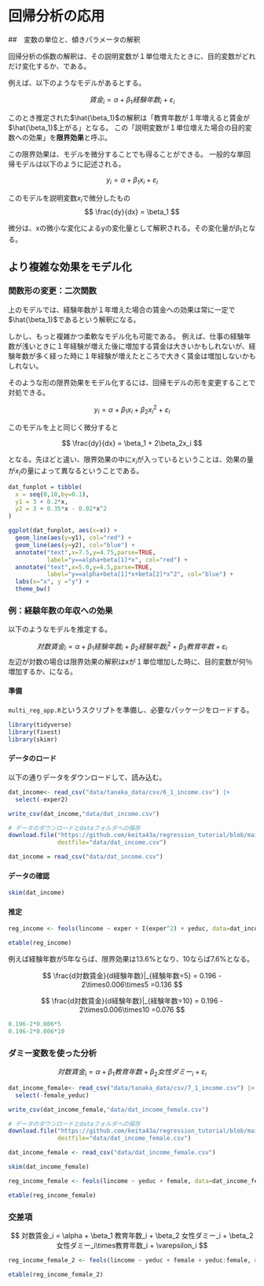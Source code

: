 # 回帰分析の応用 {#multipleregressionapp}


##　変数の単位と、傾きパラメータの解釈

回帰分析の係数の解釈は、その説明変数が１単位増えたときに、目的変数がどれだけ変化するか、である。

例えば、以下のようなモデルがあるとする。

$$
  賃金_i = \alpha + \beta_1 経験年数_i + \varepsilon_i
$$

このとき推定された$\hat{\beta_1}$の解釈は「教育年数が１年増えると賃金が$\hat{\beta_1}$上がる」となる。
この「説明変数が１単位増えた場合の目的変数への効果」を**限界効果**と呼ぶ。

この限界効果は、モデルを微分することでも得ることができる。
一般的な単回帰モデルは以下のように記述される。

$$
 y_i = \alpha + \beta_1 x_i + \varepsilon_i
$$

このモデルを説明変数$x_i$で微分したもの
$$
  \frac{dy}{dx} = \beta_1
$$

微分は、xの微小な変化によるyの変化量として解釈される。その変化量が$\beta_1$となる。

## より複雑な効果をモデル化

### 関数形の変更：二次関数

上のモデルでは、経験年数が１年増えた場合の賃金への効果は常に一定で$\hat{\beta_1}$であるという解釈になる。

しかし、もっと複雑かつ柔軟なモデル化も可能である。
例えば、仕事の経験年数が浅いときに１年経験が増えた後に増加する賃金は大きいかもしれないが、経験年数が多く経った時に１年経験が増えたところで大きく賃金は増加しないかもしれない。

そのような形の限界効果をモデル化するには、回帰モデルの形を変更することで対処できる。

$$
   y_i = \alpha + \beta_1 x_i +  \beta_2 x^2_i +\varepsilon_i
$$


このモデルを上と同じく微分すると

$$
  \frac{dy}{dx} = \beta_1 + 2\beta_2x_i
$$

となる。先ほどと違い、限界効果の中に$x_i$が入っているということは、効果の量が$x_i$の量によって異なるということである。

```r
dat_funplot = tibble(
  x = seq(0,10,by=0.1),
  y1 = 3 + 0.2*x,
  y2 = 3 + 0.35*x - 0.02*x^2
)

ggplot(dat_funplot, aes(x=x)) + 
  geom_line(aes(y=y1), col="red") + 
  geom_line(aes(y=y2), col="blue") +
  annotate("text",x=7.5,y=4.75,parse=TRUE, 
           label="y==alpha+beta[1]*x", col="red") +
  annotate("text",x=5.0,y=4.5,parse=TRUE, 
           label="y==alpha+beta[1]*x+beta[2]*x^2", col="blue") +
  labs(x="x", y ="y") +
  theme_bw()

```



### 例：経験年数の年収への効果

以下のようなモデルを推定する。

$$
   対数賃金_i = \alpha + \beta_1 経験年数_i +  \beta_2 経験年数^2_i + \beta_3 教育年数 + \varepsilon_i
$$
左辺が対数の場合は限界効果の解釈はxが１単位増加した時に、目的変数が何％増加するか、になる。

#### 準備

`multi_reg_app.R`というスクリプトを準備し、必要なパッケージをロードする。

```r
library(tidyverse)
library(fixest)
library(skimr)
```

#### データのロード

以下の通りデータをダウンロードして、読み込む。

```r

dat_income<- read_csv("data/tanaka_data/csv/6_1_income.csv") |>
  select(-exper2)

write_csv(dat_income,"data/dat_income.csv")

```

```r
# データのダウンロードとdataフォルダへの保存
download.file("https://github.com/keita43a/regression_tutorial/blob/main/data/dat_income.csv?raw=TRUE",
              destfile="data/dat_income.csv")
```

```r
dat_income = read_csv("data/dat_income.csv")
```

#### データの確認

```r
skim(dat_income)
```

#### 推定

```r
reg_income <- feols(lincome ~ exper + I(exper^2) + yeduc, data=dat_income)

etable(reg_income)
```

例えば経験年数が5年ならば、限界効果は13.6%となり、10ならば7.6%となる。

$$
 \frac{d対数賃金}{d経験年数}|_{経験年数=5} = 0.196 - 2\times0.006\times5 =0.136
$$

$$
 \frac{d対数賃金}{d経験年数}|_{経験年数=10} = 0.196 - 2\times0.006\times10 =0.076
$$

```r
0.196-2*0.006*5
0.196-2*0.006*10
```

### ダミー変数を使った分析

$$
 対数賃金_i = \alpha + \beta_1 教育年数 + \beta_2 女性ダミー_i + \varepsilon_i
$$

```r

dat_income_female<- read_csv("data/tanaka_data/csv/7_1_income.csv") |>
  select(-female_yeduc)

write_csv(dat_income_female,"data/dat_income_female.csv")

```

```r
# データのダウンロードとdataフォルダへの保存
download.file("https://github.com/keita43a/regression_tutorial/blob/main/data/dat_income_female.csv?raw=TRUE",
              destfile="data/dat_income_female.csv")
```

```r
dat_income_female <- read_csv("data/dat_income_female.csv")
```



```r
skim(dat_income_female)
```

```r
reg_income_female <- feols(lincome ~ yeduc + female, data=dat_income_female)

etable(reg_income_female)

```


### 交差項

$$
 対数賃金_i = \alpha + \beta_1 教育年数_i + \beta_2 女性ダミー_i + \beta_2 女性ダミー_i\times教育年数_i + \varepsilon_i
$$
```r
reg_income_female_2 <- feols(lincome ~ yeduc + female + yeduc:female, data=dat_income_female)

etable(reg_income_female_2)

```
